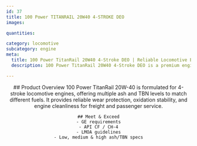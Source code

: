 ```yaml
---
id: 37
title: 100 Power TITANRAIL 20W40 4-STROKE DEO
images:

quantities:

category: locomotive
subcategory: engine
meta:
  title: 100 Power TitanRail 20W40 4-Stroke DEO | Reliable Locomotive Engine Oil
  description: 100 Power TitanRail 20W40 4-Stroke DEO is a premium engine oil designed for 4-stroke locomotive engines. Formulated with multiple ash and TBN levels to suit different fuels, it ensures reliable wear protection, excellent oxidation stability, and superior engine cleanliness. Meets GE requirements, API CF / CH-4, and LMOA guidelines.

---
```


<Header>
    ## Product Overview
  100 Power TitanRail 20W-40 is formulated for 4-stroke locomotive
engines, offering multiple ash and TBN levels to match different
fuels. It provides reliable wear protection, oxidation stability, and
engine cleanliness for freight and passenger service.

    ## Meet & Exceed
    - GE requirements
    - API CF / CH-4
    - LMOA guidelines
    - Low, medium & high ash/TBN specs

</Header>
